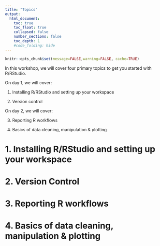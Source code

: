 ```yaml
---
title: "Topics"
output:
  html_document:
    toc: true
    toc_float: true
    collapsed: false
    number_sections: false
    toc_depth: 1
    #code_folding: hide
---
```


```r
knitr::opts_chunk$set(message=FALSE,warning=FALSE, cache=TRUE)
```

In this workshop, we will cover four primary topics to get you started with R/RStudio. 

On day 1, we will cover:

1. Installing R/RStudio and setting up your workspace

2. Version control

On day 2, we will cover: 

3. Reporting R workflows

4. Basics of data cleaning, manipulation & plotting

# 1. Installing R/RStudio and setting up your workspace

# 2. Version Control

# 3. Reporting R workflows

# 4. Basics of data cleaning, manipulation & plotting



